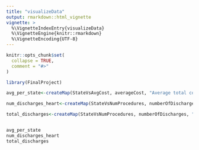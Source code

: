 ```yaml
---
title: "visualizeData"
output: rmarkdown::html_vignette
vignette: >
  %\VignetteIndexEntry{visualizeData}
  %\VignetteEngine{knitr::rmarkdown}
  %\VignetteEncoding{UTF-8}
---
```


```r
knitr::opts_chunk$set(
  collapse = TRUE,
  comment = "#>"
)
```

```r
library(FinalProject)
```


```r
avg_per_state<-createMap(StateVsAvgCost, averageCost, "Average total cost", "Average cost of hospital procedures by state")

num_discharges_heart<-createMap(StateVsNumProcedures, numberOfDischarges, "Number of heart transplants", "Number of Heart Transplants by State",'To visualize the frequency of the most expensive procedure.')

total_discharges<-createMap(StateVsNumProcedures, numberOfDischarges, "Number of procedures", "Number of Procedures by State")


avg_per_state
num_discharges_heart
total_discharges
```